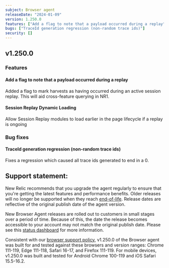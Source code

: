 ```yaml
---
subject: Browser agent
releaseDate: "2024-01-09"
version: 1.250.0
features: ["Add a flag to note that a payload occurred during a replay","Session Replay Dynamic Loading"]
bugs: ["TraceId generation regression (non-random trace ids)"]
security: []
---
```


## v1.250.0

### Features

#### Add a flag to note that a payload occurred during a replay
Added a flag to mark harvests as having occurred during an active session replay. This will aid cross-feature querying in NR1.

#### Session Replay Dynamic Loading
Allow Session Replay modules to load earlier in the page lifecycle if a replay is ongoing

### Bug fixes

#### TraceId generation regression (non-random trace ids)
Fixes a regression which caused all trace ids generated to end in a 0.

## Support statement:

New Relic recommends that you upgrade the agent regularly to ensure that you're getting the latest features and performance benefits. Older releases will no longer be supported when they reach [end-of-life](https://docs.newrelic.com/docs/browser/browser-monitoring/getting-started/browser-agent-eol-policy/). Release dates are reflective of the original publish date of the agent version.

New Browser Agent releases are rolled out to customers in small stages over a period of time. Because of this, the date the release becomes accessible to your account may not match the original publish date. Please see this [status dashboard](https://newrelic.github.io/newrelic-browser-agent-release/) for more information.

Consistent with our [browser support policy](https://docs.newrelic.com/docs/browser/new-relic-browser/getting-started/compatibility-requirements-browser-monitoring/#browser-types), v1.250.0 of the Browser agent was built for and tested against these browsers and version ranges: Chrome 111-119, Edge 111-118, Safari 16-17, and Firefox 111-119. For mobile devices, v1.250.0 was built and tested for Android Chrome 100-119 and iOS Safari 15.5-16.2.